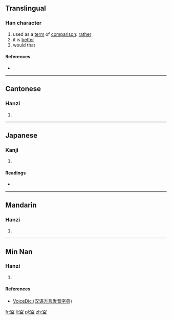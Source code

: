 ==Translingual==

===Han character===
{{Han char|rn=40|rad=宀|as=09|sn=12|four=3010<sub>7</sub>|canj=十心月廿 (JPBT)|ids=⿳[[宀]][[心]][[皿]]}}

# used as a [[term]] of [[comparison]]: [[rather]]
# it is [[better]]
# would that

====References====
* {{Han ref|kx=0289.020|dkj=07232|dj=0572.020|hdz=20944.090|uh=5BCD|ud=23501|bh=D8D1|bd=55505}}

----

==Cantonese==

===Hanzi===
{{yue-hanzi|jyut=[[ning4]]|y=ning4}}

# {{defn|lang=yue|sort=宀09}}

----

==Japanese==

===Kanji===
{{ja-kanji|grade=|rs=宀09}}

# {{defn|lang=ja|sort=宀09}}

====Readings====
* {{ja-readings|on=[[ねい]] (nei)|kun=[[むしろ]] (mushiro)}}

----

==Mandarin==

===Hanzi===
{{cmn-hanzi|pin=[[níng]] ([[ning2]])|wg=ning<sup>2</sup>}}

# {{defn|lang=cmn|sort=宀09}}

----

==Min Nan==

===Hanzi===
{{nan-hanzi|tlpa=[[lîng]] (ling<sup>5</sup>)|gd=ling2}}

# {{defn|lang=nan|sort=宀09}}

====References====
*[http://cn.voicedic.com/ VoiceDic (汉语方言发音字典)]

[[fr:寍]]
[[li:寍]]
[[pl:寍]]
[[zh:寍]]